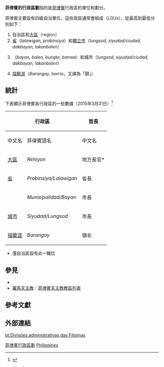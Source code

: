 {{菲律賓行政區劃層級}}
'''菲律賓的行政區劃'''指的是[[菲律賓|菲律賓]]行政區的單位和劃分。

菲律賓主要設有四級自治單位，這些政區通常會組成{{le|地方政府部門|local government unit}}（LGUs），從最高到最低分別如下：
#自治區和[[大區_(菲律賓)|大區]]（region）
#[[菲律宾省份列表|省]]（''lalawigan, probinsiya''）和[[獨立市_(菲律賓)|獨立市]]（''lungsod, siyudad/ciudad, dakbayan, lakanbalen''）
#{{le|自治市 (菲律賓)|Municipalities of the Philippines|自治市}}（''bayan, balen, bungto, banwa''）和城市（''lungsod, siyudad/ciudad, dakbayan, lakanbalen''）
#[[描籠涯|描籠涯]]（''Barangay, barrio''，又譯為「鎮」）

==統計==
下表顯示菲律賓各行政區的一些數據（2015年3月31日）<ref>{{cite web|title = Provincial Summary: Number of Provinces, Cities, Municipalities and Barangays, by Region|url = http://www.nscb.gov.ph/activestats/psgc/PSA-MAKATI_PSGC_SUMMARY_Mar2015.pdf|work = PSGC Summary|publisher = National Statistical Coordination Board|date = March 31, 2015|accessdate = 12 June 2015|deadurl = yes|archiveurl = https://web.archive.org/web/20150621071455/http://www.nscb.gov.ph/activestats/psgc/PSA-MAKATI_PSGC_SUMMARY_Mar2015.pdf|archivedate = 2015年6月21日}}</ref>

{|class="wikitable"
|-
!colspan=2|行政區
!colspan=2|首長
!rowspan=2|數量
|-
!中文名
!菲律賓語名
!中文名
!菲律賓語名
|-
| [[大區_(菲律賓)|大區]]
| ''Rehiyon''
| 地方長官*
| ''Gobernador panrehiyon''
| 17
|-
| [[菲律宾省份列表|省]]
| ''Probinsiya/Lalawigan''
| 省長
| ''Gobernador''/''Punong-lalawigan''
| 81
|-
| {{le|自治市 (菲律賓)|Municipalities of the Philippines|自治市}}
| ''Munisipalidad/Bayan''
| 市長
| ''Alkalde''/''Punong-bayan''
| 1,490
|-
| [[菲律賓城市列表|城市]]
| ''Siyudad/Lungsod'' 
| 市長
| ''Alkalde''/''Punong-lungsod''
| 144
|-
| [[描籠涯|描籠涯]]
| ''Barangay''
| 镇长
| ''Punong-barangay/Kapitan ng Barangay''
| 42,029
|}
*僅自治區設有此一職位

==參見==
*{{le|菲律賓地方政府|Local government in the Philippines}}
*[[羅馬天主教|羅馬天主教]]：[[菲律賓天主教教區列表|菲律賓天主教教區列表]]

==參考文獻==
{{reflist}}
==外部連結==
{{Commons category|Subdivisions of the Philippines}}

{{菲律賓行政區劃}}

[[Category:菲律賓行政區劃|]]
[[Category:亞洲國家行政區劃|Philippines]]

[[pt:Divisões_administrativas_das_Filipinas|pt:Divisões administrativas das Filipinas]]